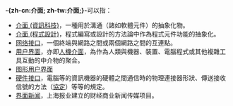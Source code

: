 '''-{zh-cn:介面; zh-tw:介面;}-'''可以指：

* [[介面_(資訊科技)|介面 (資訊科技)]]，一種用於溝通（諸如軟體元件）的抽象化物。
* [[介面_(程式設計)|介面 (程式設計)]]，程式編寫或設計的方法論中作為程式元件功能的抽象化。
* [[網路介面|网络接口]]，一個終端與網路之間或兩個網路之間的互連點。
* [[用户界面|用户界面]]，亦即[[脑机接口|人機介面]]，為作為人類與機器、裝置、電腦程式或其他複雜工具互動的中介物的聚合。
* [[图形用户界面|图形用户界面]]
* [[硬體介面|硬件接口]]，電腦等的資訊機器的硬體之間通信時的物理連接器形狀、傳送接收信號的方法（[[協定|協定]]）等等的規定。
* [[界面新闻|界面新闻]]，上海报业建立的财经商业新闻传媒项目。
<!--
* [[介面_(Java)|介面 (Java)]]，一種抽象型別，用於指定類別必須實作的介面。
* [[物理介面|物理介面]]，用於接合電子迴路在一起的裝置。
-->

{{disambig|Cat=二字消歧义}}